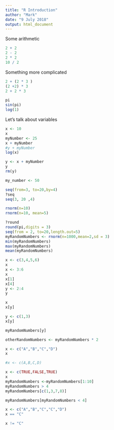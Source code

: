```yaml
---
title: "R Introduction"
author: "Mark"
date: "9 July 2018"
output: html_document
---
```


Some arithmetic
```r
2 + 2
2 - 2
2 * 2 
10 / 2
```

Something more complicated

```r
2 + (2 * 3 )
(2 +2) * 3
2 + 2 * 3
```


```r
pi
sin(pi)
log(1)
```

Let's talk about variables

```r
x <- 10
x
myNumber <- 25
x + myNumber
#y + myNumber
log(x)
```


```r
y <- x + myNumber
y
rm(y)

my_number <- 50
```

```r
seq(from=3, to=20,by=4)
?seq
seq(3, 20 ,4)
```

```r
rnorm(n=10)
rnorm(n=10, mean=5)
```

```r
?round
round(pi,digits = 3)
seq(from = 2, to=20,length.out=5)
myRandomNumbers <- rnorm(n=1000,mean=2,sd = 3)
min(myRandomNumbers)
max(myRandomNumbers)
mean(myRandomNumbers)
```


```r
x <- c(3,4,5,6)
x
x <- 3:6
x
x[1]
x[4]
y <- 2:4
y

x
x[y]

y <- c(1,3)
x[y]

myRandomNumbers[y]
```

```r
otherRandomNumbers <- myRandomNumbers * 2
```

```r
x <- c("A","B","C","D")
x

#x <- c(A,B,C,D)
```

```r
x <- c(TRUE,FALSE,TRUE)
x
myRandomNumbers <-myRandomNumbers[1:10]
myRandomNumbers > 4
myRandomNumbers[c(1,3,7,8)]

myRandomNumbers[myRandomNumbers < 4]

x <- c("A","B","C","C","D")
x == "C"

x != "C"

```

